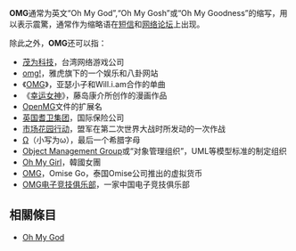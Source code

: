 {{wiktionary}}
'''OMG'''通常为英文“Oh My God”,“Oh My Gosh”或“Oh My Goodness”的缩写，用以表示震驚，通常作为缩略语在[[短信|短信]]和[[网络论坛|网络论坛]]上出现。

除此之外，'''OMG'''还可以指：

* [[茂为科技|茂为科技]]，台湾网络游戏公司
* [[omg!|omg!]]，雅虎旗下的一个娱乐和八卦网站
* 《[[OMG_(歌曲)|OMG]]》，亚瑟小子和Will.i.am合作的单曲
* 《[[幸运女神|幸运女神]]》，藤岛康介所创作的漫画作品
* [[OpenMG|OpenMG]]文件的扩展名
* [[英国耆卫集团|英国耆卫集团]]，国际保险公司
* [[市场花园行动|市场花园行动]]，盟军在第二次世界大战时所发动的一次作战
* [[Ω|Ω]]（小写为ω），最后一个希腊字母
* [[Object_Management_Group|Object Management Group]]或“对象管理组织”，UML等模型标准的制定组织
* [[Oh_My_Girl|Oh My Girl]]，韓國女團
* [[OMG_(虚拟货币)|OMG]]，Omise Go，泰国Omise公司推出的虚拟货币
* [[OMG电子竞技俱乐部|OMG电子竞技俱乐部]]，一家中国电子竞技俱乐部

== 相關條目 ==
* [[Oh_My_God|Oh My God]]

{{disambig|cat=三字拉丁字母縮寫消歧義}}